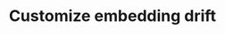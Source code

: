 ---
title: 'Customize embedding drift'
description: 'How to set embedding drift detection conditions.'
noindex: "true"
---